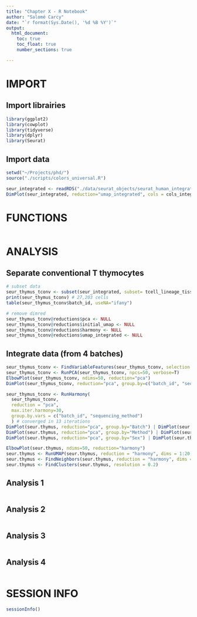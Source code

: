 ```yaml
---
title: "Chapter X - R Notebook"
author: "Salomé Carcy"
date: "`r format(Sys.Date(), '%d %B %Y')`"
output:
  html_document:
    toc: true
    toc_float: true
    number_sections: true

---
```



# IMPORT

## Import librairies
```r
library(ggplot2)
library(cowplot)
library(tidyverse)
library(dplyr)
library(Seurat)
```

## Import data
```r
setwd("~/Projects/phd/")
source("./scripts/colors_universal.R")

seur_integrated <- readRDS("./data/seurat_objects/seurat_human_integrated_object_23_12_01.rds")
DimPlot(seur_integrated, reduction="umap_integrated", cols = cols_integrated)
```




# FUNCTIONS
```r

```




# ANALYSIS

## Separate conventional T thymocytes
```r
# subset data
seur_thymus_tconv <- subset(seur_integrated, subset= tcell_lineage_tissue %in% c("CD4_Thymus", "CD8_Thymus"))
print(seur_thymus_tconv) # 27,203 cells
table(seur_thymus_tconv$batch_id, useNA="ifany")

# remove dimred
seur_thymus_tconv@reductions$pca <- NULL
seur_thymus_tconv@reductions$initial_umap <- NULL
seur_thymus_tconv@reductions$harmony <- NULL
seur_thymus_tconv@reductions$umap_integrated <- NULL
```


## Integrate data (from 4 batches)
```r
seur_thymus_tconv <- FindVariableFeatures(seur_thymus_tconv, selection.method="vst", nfeatures=2000)
seur_thymus_tconv <- RunPCA(seur_thymus_tconv, npcs=50, verbose=T)
ElbowPlot(seur_thymus_tconv, ndims=50, reduction="pca")
DimPlot(seur_thymus_tconv, reduction="pca", group.by=c("batch_id", "sequencing_method"))

seur_thymus_tconv <- RunHarmony(
  seur_thymus_tconv,
  reduction = "pca",
  max.iter.harmony=30,
  group.by.vars = c("batch_id", "sequencing_method")
  ) # converged in 13 iterations
DimPlot(seur.thymus, reduction="pca", group.by="Batch") | DimPlot(seur.thymus, reduction="harmony", group.by="Batch")
DimPlot(seur.thymus, reduction="pca", group.by="Method") | DimPlot(seur.thymus, reduction="harmony", group.by="Method")
DimPlot(seur.thymus, reduction="pca", group.by="Sex") | DimPlot(seur.thymus, reduction="harmony", group.by="Sex")

ElbowPlot(seur.thymus, ndims=50, reduction="harmony")
seur.thymus <- RunUMAP(seur.thymus, reduction = "harmony", dims = 1:20, n.neighbors=50)
seur.thymus <- FindNeighbors(seur.thymus, reduction = "harmony", dims = 1:20, k.param=50)
seur.thymus <- FindClusters(seur.thymus, resolution = 0.2)
```

## Analysis 1
```r

```


## Analysis 2
```r

```

## Analysis 3
```r

```


## Analysis 4
```r

```




# SESSION INFO
```r
sessionInfo()
```


